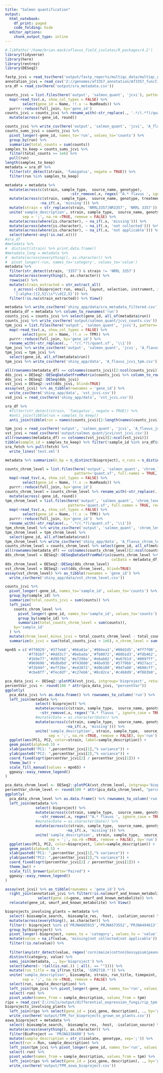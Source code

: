 ```yaml
---
title: "Salmon quantification"
output:
  html_notebook:
    df_print: paged
    code_folding: hide
  editor_options: 
    chunk_output_type: inline
---
```


```r
#.libPaths('/home/brian.mack/aflavus_field_isolates/R_packages/4.2')
library(tidyverse)
library(here)
library(rentrez)
library(DESeq2)
```
```r
fastp_jcvi = read_tsv(here('output/fastp_reports/multiqc_data/multiqc_general_stats.txt'))
annotation_jcvi = read_csv('Z://genomes/af3357_annotation/Af3357_functional_annotation.csv')
sra_df = read_csv(here('output/sra_metadata.csv'))
```


```r
counts_jcvi = list.files(here('output', 'salmon_quant', 'jcvi'), pattern='quant.sf', full.names = TRUE, recursive = TRUE) %>%
  map(~read_tsv(.x, show_col_types = FALSE) %>%
        select(gene_id = Name, !!.x := NumReads)) %>%
  purrr::reduce(full_join, by='gene_id')
counts_jcvi = counts_jcvi %>% rename_with(~str_replace(., '.*/(.*?)/quant.sf', '\\1')) %>%
  mutate(across(-gene_id, round))

counts_jcvi %>% write_csv(here('output', 'salmon_quant', 'jcvi', 'A_flavus_jcvi_counts_unfiltered.csv'))
counts_sums_jcvi = counts_jcvi %>% 
  pivot_longer(-gene_id, names_to='run', values_to='counts') %>%
  group_by(run) %>%
  summarize(total_counts = sum(counts)) 
samples_to_keep = counts_sums_jcvi %>% 
  filter(total_counts >= 1e6) %>%
  pull(run)
length(samples_to_keep)
metadata = sra_df %>% 
  filter(str_detect(strain, 'fumigatus', negate = TRUE)) %>%
  filter(run %in% samples_to_keep)

metadata = metadata %>%
  mutate(across(c(strain, sample_type,  source_name, genotype), 
                              ~str_remove(.x, regex('^A.* flavus ', ignore_case = TRUE)))) %>%
  mutate(across(c(strain, sample_type,  source_name, genotype, treatment, isolate), 
                ~na_if(.x, 'missing'))) %>%
  mutate(strain = str_replace(strain, 'NRRL3357|NR3357', 'NRRL 3357')) %>%
  unite('sample_description', strain, sample_type,  source_name, genotype, treatment, isolate,
        sep = ';', na.rm =TRUE, remove = FALSE) %>%
  mutate(across(where(is.character), ~ na_if(.x, 'missing'))) %>%
  mutate(across(where(is.character), ~ na_if(.x, 'not collected'))) %>%
  mutate(across(where(is.character), ~ na_if(.x, 'not applicable'))) %>%
  select(where(~any(!is.na(.x)))) 
#sra_df
#metadata %>% 
#  distinct(strain) %>% print.data.frame()
#metadata_long = metadata %>% 
#  mutate(across(everything(), as.character)) %>%
#  pivot_longer(-run, names_to='category', values_to='value')
metadata %>% 
  filter(str_detect(strain, '3357') & strain != 'NRRL 3357')
  mutate(across(everything(), as.character)) %>%
  rowwise() %>%
  mutate(strain_extracted = str_extract_all(
    c_across(-c(bioproject:run, email, layout, selection, instrument, id, source_material_id)),
    '[:alpha:]{2,5}\\s*\\d{2,5}')) %>% 
  filter(!is.na(strain_extracted)) %>% View()

metadata %>% write_csv(here('shiny_app/data/sra_metadata_filtered.csv'))
metadata_df = metadata %>% column_to_rownames('run')
counts_jcvi = counts_jcvi %>% select(gene_id, all_of(metadata$run))
counts_jcvi %>% write_csv(here('output/salmon_quant/jcvi_counts.csv'))
tpm_jcvi = list.files(here('output', 'salmon_quant', 'jcvi'), pattern='quant.sf', full.names = TRUE, recursive = TRUE) %>%
  map(~read_tsv(.x, show_col_types = FALSE) %>%
        select(gene_id = Name, !!.x := TPM)) %>%
  purrr::reduce(full_join, by='gene_id') %>% 
  rename_with(~str_replace(., '.*/(.*?)/quant.sf', '\\1'))
tpm_jcvi %>% write_csv(here('output', 'salmon_quant', 'jcvi', 'A_flavus_jcvi_tpm_unfiltered.csv'))
tpm_jcvi = tpm_jcvi %>%
  select(gene_id, all_of(metadata$run))
tpm_jcvi %>% write_csv(here('shiny_app/data', 'A_flavus_jcvi_tpm.csv'))

all(rownames(metadata_df) == colnames(counts_jcvi)[2:ncol(counts_jcvi)])
dds_jcvi = DESeq2::DESeqDataSetFromMatrix(counts_jcvi %>% column_to_rownames('gene_id'), colData = metadata_df, design = ~ 1)
dds_jcvi = DESeq2::DESeq(dds_jcvi)
vst_jcvi = DESeq2::vst(dds_jcvi, blind=TRUE)
assay(vst_jcvi) %>% as_tibble(rownames = 'gene_id') %>% 
  write_csv(here('shiny_app/data', 'vst_jcvi.csv'))
vsd_jcvi = read_csv(here('shiny_app/data', 'vst_jcvi.csv'))
```
```r
sra_df %>% 
  #filter(str_detect(strain, 'fumigatus', negate = TRUE)) %>%
  #anti_join(tibble(run = samples_to_keep))
  anti_join(tibble(run = names(counts_jcvi)[2:length(names(counts_jcvi))])) %>% View()
```

```r
tpm_jcvi = read_csv(here('output', 'salmon_quant', 'jcvi', 'A_flavus_jcvi_tpm_unfiltered.csv'))
vst_jcvi = read_csv(here('output/salmon_quant/jcvi/vst_jcvi.csv'))
all(rownames(metadata_df) == colnames(vst_jcvi)[2:ncol(vst_jcvi)])
tibble(sample_id = samples_to_keep) %>% filter(!sample_id %in% sra_df$run)
sra_fetch %>% pull(fetch) %>% 
  write_lines('test.xml')
```

```r
metadata %>% summarize(n_bp = n_distinct(bioproject), n_runs = n_distinct(run))
```


```r
counts_chrom_level = list.files(here('output', 'salmon_quant', 'chrom_level'), 
                                pattern='quant.sf', full.names = TRUE, recursive = TRUE) %>%
  map(~read_tsv(.x, show_col_types = FALSE) %>%
        select(gene_id = Name, !!.x := NumReads)) %>%
  purrr::reduce(full_join, by='gene_id')
counts_chrom_level = counts_chrom_level %>% rename_with(~str_replace(., '.*/(.*?)/quant.sf', '\\1')) %>%
  mutate(across(-gene_id, round))
tpm_chrom_level = list.files(here('output', 'salmon_quant', 'chrom_level'), 
                             pattern='quant.sf', full.names = TRUE, recursive = TRUE) %>%
  map(~read_tsv(.x, show_col_types = FALSE) %>%
        select(gene_id = Name, !!.x := TPM)) %>%
  purrr::reduce(full_join, by='gene_id')  %>% 
  rename_with(~str_replace(., '.*/(.*?)/quant.sf', '\\1'))
tpm_chrom_level %>% write_csv(here('output', 'salmon_quant', 'chrom_level', 'A_flavus_chrom_level_tpm_unfiltered.csv'))
tpm_chrom_level = tpm_chrom_level %>%
  select(gene_id, all_of(metadata$run))
tpm_chrom_level %>% write_csv(here('shiny_app/data', 'A_flavus_chrom_level_tpm.csv'))
counts_chrom_level = counts_chrom_level %>% select(gene_id, all_of(metadata$run))
all(rownames(metadata_df) == colnames(counts_chrom_level)[2:ncol(counts_chrom_level)])
dds_chrom_level = DESeq2::DESeqDataSetFromMatrix(counts_chrom_level %>% column_to_rownames('gene_id'), 
                                                 colData = metadata_df, design = ~ 1)
dds_chrom_level = DESeq2::DESeq(dds_chrom_level)
vst_chrom_level = DESeq2::vst(dds_chrom_level, blind=TRUE)
assay(vst_chrom_level) %>% as_tibble(rownames = 'gene_id') %>% 
  write_csv(here('shiny_app/data/vst_chrom_level.csv'))
```

```r
counts_jcvi %>% 
  pivot_longer(-gene_id, names_to='sample_id', values_to='counts') %>%
  group_by(sample_id) %>%
  summarize(total_counts_jcvi = sum(counts)) %>%
  left_join(
    counts_chrom_level %>% 
      pivot_longer(-gene_id, names_to='sample_id', values_to='counts') %>%
      group_by(sample_id) %>%
      summarize(total_counts_chrom_level = sum(counts)),
    by='sample_id'
  ) %>% 
  mutate(chrom_level_minus_jcvi = total_counts_chrom_level - total_counts_jcvi) %>% 
  summarize(n_jcvi = sum(total_counts_jcvi > 1e6), n_chrom_level = sum(total_counts_chrom_level > 1e6))
```
```r
mpn65 = c('#ff0029','#377eb8','#66a61e','#984ea3','#00d2d5','#ff7f00','#af8d00','#7f80cd','#b3e900','#c42e60','#a65628',
          '#f781bf','#8dd3c7','#bebada','#fb8072','#80b1d3','#fdb462','#fccde5','#bc80bd','#ffed6f','#c4eaff','#cf8c00',
          '#1b9e77','#d95f02','#e7298a','#e6ab02','#a6761d','#0097ff','#00d067','#000000','#252525','#525252','#737373',
          '#969696','#bdbdbd','#f43600','#4ba93b','#5779bb','#927acc','#97ee3f','#bf3947','#9f5b00','#f48758','#8caed6',
          '#f2b94f','#eff26e','#e43872','#d9b100','#9d7a00','#698cff','#d9d9d9','#00d27e','#d06800','#009f82','#c49200',
          '#cbe8ff','#fecddf','#c27eb6','#8cd2ce','#c4b8d9','#f883b0','#a49100','#f48800','#27d0df','#a04a9b')

```


```r
pca_data_jcvi <- DESeq2::plotPCA(vst_jcvi, intgroup='bioproject', returnData=T, ntop=4000)
percentVar_jcvi <- round(100 * attr(pca_data_jcvi, "percentVar"))
ggplotly(
  pca_data_jcvi %>% as.data.frame() %>% rownames_to_column('run') %>%
  left_join(metadata %>%
              select(-bioproject) %>%
              mutate(across(c(strain, sample_type,  source_name, genotype), 
                ~str_remove(.x, regex('^A.* flavus ', ignore_case = TRUE)))) %>%
              #mutate(Date = as.character(Date)) %>%
              mutate(across(c(strain, sample_type,  source_name, genotype, treatment, isolate), 
                            ~na_if(.x, 'missing'))) %>%
              unite('sample_description', strain, sample_type,  source_name, genotype, treatment, isolate,
                    sep = ';', na.rm =TRUE, remove = FALSE), by='run') %>% 
  ggplot(aes(PC1, PC2, color=strain, label=sample_description)) +
  geom_point(alpha=0.5) +
  xlab(paste0("PC1: ",percentVar_jcvi[1],"% variance")) +
  ylab(paste0("PC2: ",percentVar_jcvi[2],"% variance")) +
  coord_fixed(sqrt(percentVar_jcvi[2] / percentVar_jcvi[1])) +
  theme_bw() +
  scale_fill_manual(values = mpn65) +
  ggeasy::easy_remove_legend()
)
```

```r
pca_data_chrom_level <- DESeq2::plotPCA(vst_chrom_level, intgroup='bioproject', returnData=T, ntop=4000)
percentVar_chrom_level <- round(100 * attr(pca_data_chrom_level, "percentVar"))
ggplotly(
  pca_data_chrom_level %>% as.data.frame() %>% rownames_to_column('run') %>%
  left_join(metadata %>%
              select(-bioproject) %>%
              mutate(across(c(strain, sample_type,  source_name, genotype), 
                ~str_remove(.x, regex('^A.* flavus ', ignore_case = TRUE)))) %>%
              #mutate(Date = as.character(Date)) %>%
              mutate(across(c(strain, sample_type,  source_name, genotype, treatment, isolate), 
                            ~na_if(.x, 'missing'))) %>%
              unite('sample_description', strain, sample_type,  source_name, genotype, treatment, isolate,
                    sep = ';', na.rm =TRUE, remove = FALSE), by='run') %>% 
  ggplot(aes(PC1, PC2, color=bioproject, label=sample_description)) +
  geom_point(alpha=0.5) +
  xlab(paste0("PC1: ",percentVar_jcvi[1],"% variance")) +
  ylab(paste0("PC2: ",percentVar_jcvi[2],"% variance")) +
  coord_fixed(sqrt(percentVar_jcvi[2] / percentVar_jcvi[1])) +
  theme_bw() +
  scale_fill_brewer(palette="Paired") +
  ggeasy::easy_remove_legend()
)
```
```r
assay(vst_jcvi) %>% as_tibble(rownames = 'gene_id') %>% 
  right_join(annotation_jcvi %>% filter(!is.na(smurf_and_known_metabolite)) %>%
               select(gene_id=gene, smurf_and_known_metabolite)) %>%
  relocate(gene_id, smurf_and_known_metabolite) %>% View()
```


```r
bioprojects_involving_plants = metadata %>% 
  select(-biosample_search, -biosample_res, -host, -isolation_source) %>%
  mutate(across(everything(), as.character)) %>%
  filter(! bioproject %in% c('PRJNA605915','PRJNA573552','PRJNA494613')) %>% 
  group_by(bioproject) %>%
  pivot_longer(-bioproject, names_to = 'category', values_to = 'value') %>%
  mutate(value = na_if(value, 'missing|not collected|not applicable')) %>%
  filter(!is.na(value)) %>% 
  
  filter(any(str_detect(value, regex('corn|maize|cotton|Gossypium|peanut|Arachis', ignore_case = TRUE)))) %>% 
  distinct(category, value) %>%
  semi_join(metadata, ., by='bioproject') %>% 
  select(where(~ !(all(is.na(.)) | all(. == "")))) %>% 
  mutate(run_title = na_if(run_title, 'GSM2718.*')) %>% 
  unite('sample_description', biosample, strain, run_title, timepoint, growth_condition, abstract, 
        sep = ';', na.rm =TRUE, remove = FALSE) %>%
  select(run, sample_description) %>%
  left_join(tpm_jcvi %>% pivot_longer(-gene_id, names_to='run', values_to='tpm'), by='run') %>%
  select(-run) %>%
  pivot_wider(names_from = sample_description, values_from = tpm)
rips = read_csv('Z://nils/output/differential_expression_fungi/rip_tpm.csv')
bioprojects_involving_plants %>% 
  left_join(rips %>% select(gene_id = jcvi_gene, description), ., by='gene_id') %>%
  write_csv(here('output/TPM_for_bioprojects_grown_on_plants.csv'))
aswa_bioproject = metadata %>% 
  select(-biosample_search, -biosample_res, -host, -isolation_source) %>%
  mutate(across(everything(), as.character)) %>%
  filter(BioProject == 'PRJNA338480') %>% 
  mutate(sample_description = str_c(isolate, genotype, sep=';')) %>%
  select(run = Run, sample_description) %>%
  left_join(tpm_jcvi %>% pivot_longer(-gene_id, names_to='run', values_to='tpm'), by='run') %>%
  select(-run) %>%
  pivot_wider(names_from = sample_description, values_from = tpm) %>%
  left_join(rips %>% select(gene_id = jcvi_gene, description), ., by='gene_id') %>%
  write_csv(here('output/TPM_aswa_bioproject.csv'))
```
